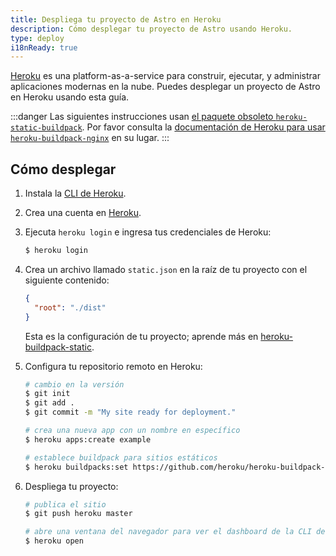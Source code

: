 ```yaml
---
title: Despliega tu proyecto de Astro en Heroku
description: Cómo desplegar tu proyecto de Astro usando Heroku.
type: deploy
i18nReady: true
---
```


[Heroku](https://www.heroku.com/) es una platform-as-a-service para construir, ejecutar, y administrar aplicaciones modernas en la nube. Puedes desplegar un proyecto de Astro en Heroku usando esta guía.

:::danger
Las siguientes instrucciones usan [el paquete obsoleto `heroku-static-buildpack`](https://github.com/heroku/heroku-buildpack-static#warning-heroku-buildpack-static-is-deprecated). Por favor consulta la [documentación de Heroku para usar `heroku-buildpack-nginx`](https://github.com/dokku/heroku-buildpack-nginx) en su lugar.
:::

## Cómo desplegar

1. Instala la [CLI de Heroku](https://devcenter.heroku.com/articles/heroku-cli).

2. Crea una cuenta en [Heroku](https://signup.heroku.com/).

3. Ejecuta `heroku login` e ingresa tus credenciales de Heroku:

   ```bash
   $ heroku login
   ```

4. Crea un archivo llamado `static.json` en la raíz de tu proyecto con el siguiente contenido:

   ```json title="static.json"
   {
     "root": "./dist"
   }
   ```

   Esta es la configuración de tu proyecto; aprende más en [heroku-buildpack-static](https://github.com/heroku/heroku-buildpack-static).

5. Configura tu repositorio remoto en Heroku:

   ```bash
   # cambio en la versión
   $ git init
   $ git add .
   $ git commit -m "My site ready for deployment."

   # crea una nueva app con un nombre en específico
   $ heroku apps:create example

   # establece buildpack para sitios estáticos
   $ heroku buildpacks:set https://github.com/heroku/heroku-buildpack-static.git
   ```

6. Despliega tu proyecto:

   ```bash
   # publica el sitio
   $ git push heroku master

   # abre una ventana del navegador para ver el dashboard de la CLI de Heroku
   $ heroku open
   ```
